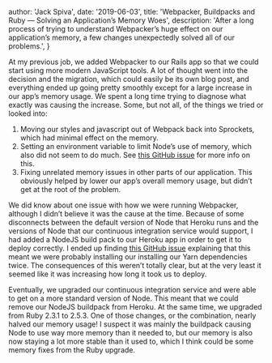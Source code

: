 
  author: 'Jack Spiva',
  date: '2019-06-03',
  title:
    'Webpacker, Buildpacks and Ruby — Solving an Application’s  Memory Woes',
  description:
    'After a long process of trying to understand Webpacker’s huge effect on our application’s memory, a few changes unexpectedly solved all of our problems.',
}


At my previous job, we added Webpacker to our Rails app so that we could start using more modern JavaScript tools. A lot of thought went into the decision and the migration, which could easily be its own blog post, and everything ended up going pretty smoothly except for a large increase in our app’s memory usage. We spent a long time trying to diagnose what exactly was causing the increase. Some, but not all, of the things we tried or looked into:

1. Moving our styles and javascript out of Webpack back into Sprockets, which had minimal effect on the memory.
2. Setting an environment variable to limit Node’s use of memory, which also did not seem to do much. See [this GitHub issue](https://github.com/rails/webpacker/issues/1189) for more info on this.
3. Fixing unrelated memory issues in other parts of our application. This obviously helped by lower our app’s overall memory usage, but didn’t get at the root of the problem.

We did know about one issue with how we were running Webpacker, although I didn’t believe it was the cause at the time. Because of some disconnects between the default version of Node that Heroku runs and the versions of Node that our continuous integration service would support, I had added a NodeJS build pack to our Heroku app in order to get it to deploy correctly. I ended up finding [this GitHub issue](https://github.com/heroku/heroku-buildpack-ruby/issues/654#issuecomment-476954188) explaining that this meant we were probably installing our installing our Yarn dependencies twice. The consequences of this weren’t totally clear, but at the very least it seemed like it was increasing how long it took us to deploy.

Eventually, we upgraded our continuous integration service and were able to get on a more standard version of Node. This meant that we could remove our NodeJS buildpack from Heroku. At the same time, we upgraded from Ruby 2.3.1 to 2.5.3. One of those changes, or the combination, nearly halved our memory usage! I suspect it was mainly the buildpack causing Node to use way more memory than it needed to, but our memory is also now staying a lot more stable than it used to, which I think could be some memory fixes from the Ruby upgrade.
